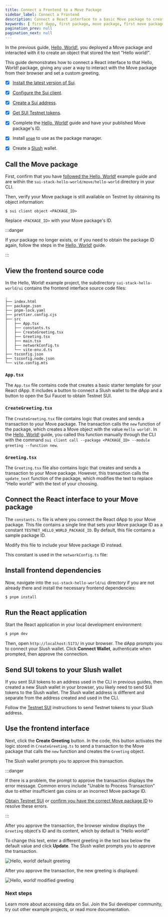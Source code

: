 ```yaml
---
title: Connect a Frontend to a Move Package
sidebar_label: Connect a Frontend
description: Connect a React interface to a basic Move package to create a full stack application.
keywords: [ first dapp, first package, move package, first move package, hello world, hello, world, react, react dapp, react ui, connect react dapp, add frontend, add ui, create fullstack app, fullstack app, full stack, full stack dapp ]
pagination_prev: null
pagination_next: null
---
```


In the previous guide, [Hello, World!](/guides/developer/getting-started/hello-world.mdx), you deployed a Move package and interacted with it to create an object that stored the text "Hello world!".

This guide demonstrates how to connect a React interface to that Hello, World! package, giving any user a way to interact with the Move package from their browser and set a custom greeting.

<Tabs className="tabsHeadingCentered--small">
<TabItem value="prereq" label="Prerequisites">

- [x] [Install the latest version of Sui](/guides/developer/getting-started/sui-install.mdx).

- [x] [Configure the Sui client](/guides/developer/getting-started/configure-sui-client.mdx).

- [x] [Create a Sui address](/guides/developer/getting-started/get-address.mdx).

- [x] [Get SUI Testnet tokens](/guides/developer/getting-started/get-coins.mdx).

- [x] Complete the [Hello, World!](/guides/developer/getting-started/hello-world.mdx) guide and have your published Move package's ID. 

- [x] Install [`pnpm`](https://pnpm.io/installation) to use as the package manager.

- [x] Create a [Slush](https://slush.app/) wallet.

</TabItem>
</Tabs>

## Call the Move package 

First, confirm that you have [followed the Hello, World!](https://github.com/MystenLabs/sui-stack-hello-world.git) example guide and are within the `sui-stack-hello-world/move/hello-world` directory in your CLI.

Then, verify your Move package is still available on Testnet by obtaining its object information:

```
$ sui client object <PACKAGE_ID>
```

Replace `<PACKAGE_ID>` with your Move package's ID. 

:::danger

If your package no longer exists, or if you need to obtain the package ID again, follow the steps in the [Hello, World!](https://github.com/MystenLabs/sui-stack-hello-world.git) guide.

:::

## View the frontend source code

In the Hello, World! example project, the subdirectory `sui-stack-hello-world/ui` contains the frontend interface source code files:

```
.
├── index.html
├── package.json
├── pnpm-lock.yaml
├── prettier.config.cjs
├── src
│   ├── App.tsx
│   ├── constants.ts
│   ├── CreateGreeting.tsx
│   ├── Greeting.tsx
│   ├── main.tsx
│   ├── networkConfig.ts
│   └── vite-env.d.ts
├── tsconfig.json
├── tsconfig.node.json
└── vite.config.mts
```

### `App.tsx`

The `App.tsx` file contains code that creates a basic starter template for your React dApp. It includes a button to connect a Slush wallet to the dApp and a button to open the Sui Faucet to obtain Testnet SUI. 

<ImportContent source="/ui/src/App.tsx" mode="code" org="MystenLabs" repo="sui-stack-hello-world" />

### `CreateGreeting.tsx`

The `CreateGreeting.tsx` file contains logic that creates and sends a transaction to your Move package. The transaction calls the `new` function of the package, which creates a Move object with the value `Hello world!`. In the [Hello, World!](/guides/developer/getting-started/hello-world.mdx) guide, you called this function manually through the CLI with the command `sui client call --package <PACKAGE_ID> --module greeting --function new`.

<ImportContent source="/ui/src/CreateGreeting.tsx" mode="code" org="MystenLabs" repo="sui-stack-hello-world" />

### `Greeting.tsx`

The `Greeting.tsx` file also contains logic that creates and sends a transaction to your Move package. However, this transaction calls the `update_text` function of the package, which modifies the text to replace "Hello world!" with the text of your choosing.

<ImportContent source="/ui/src/Greeting.tsx" mode="code" org="MystenLabs" repo="sui-stack-hello-world" />

## Connect the React interface to your Move package

The `constants.ts` file is where you connect the React dApp to your Move package. This file contains a single line that sets your Move package ID as a constant `TESTNET_HELLO_WORLD_PACKAGE_ID`. By default, this file contains a sample package ID. 

Modify this file to include your Move package ID instead.

<ImportContent source="/ui/src/constants.ts" mode="code" org="MystenLabs" repo="sui-stack-hello-world" />

This constant is used in the `networkConfig.ts` file:

<ImportContent source="/ui/src/networkConfig.ts" mode="code" org="MystenLabs" repo="sui-stack-hello-world" />

## Install frontend dependencies 

Now, navigate into the `sui-stack-hello-world/ui` directory if you are not already there and install the necessary frontend dependencies:

```sh
$ pnpm install
```

## Run the React application

Start the React application in your local development environment:

```sh
$ pnpm dev
```

Then, open `http://localhost:5173/` in your browser. The dApp prompts you to connect your Slush wallet. Click **Connect Wallet**, authenticate when prompted, then approve the connection.

## Send SUI tokens to your Slush wallet

If you sent SUI tokens to an address used in the CLI in previous guides, then created a new Slush wallet in your browser, you likely need to send SUI tokens to the Slush wallet. The Slush wallet address is different and separate from the address created and used in the CLI.

Follow the [Testnet SUI](/guides/developer/getting-started/get-coins.mdx) instructions to send Testnet tokens to your Slush address. 

## Use the frontend interface

Next, click the **Create Greeting** button. In the code, this button activates the logic stored in `CreateGreeting.ts` to send a transaction to the Move package that calls the `new` function and creates the `Greeting` object. 

The Slush wallet prompts you to approve this transaction. 

:::danger 

If there is a problem, the prompt to approve the transaction displays the error message. Common errors include "Unable to Process Transaction" due to either insufficient gas coins or an incorrect Move package ID. 

[Obtain Testnet SUI](/guides/developer/getting-started/get-coins.mdx) or [confirm you have the correct Move package ID](/guides/developer/getting-started/hello-world.mdx) to resolve these errors.

:::

After you approve the transaction, the browser window displays the `Greeting` object's ID and its content, which by default is "Hello world!"

To change this text, enter a different greeting in the text box below the default value and click **Update**. The Slush wallet prompts you to approve the transaction.

![Hello, world! default greeting](./images/hello-world-default.png)

After you approve the transaction, the new greeting is displayed:

![Hello, world! modified greeting](./images/hello-world-modified.png)

<div className="next-steps-module">
  <div className="next-steps-header">
    <h3>Next steps</h3>
  </div>
  <div className="next-steps-grid">
    <Card className="plausible-event-name=hello+data+button"
      title="Access Sui Data" 
      href="/guides/developer/sui-101/data-serving"
    >
      Learn more about accessing data on Sui.
    </Card>
    <Card className="plausible-event-name=hello+community+button"
      title="Join the Community" 
      href="/guides/developer/getting-started/next-steps"
    >
      Join the Sui developer community, try out other example projects, or read more documentation.
    </Card>
  </div>
</div>
